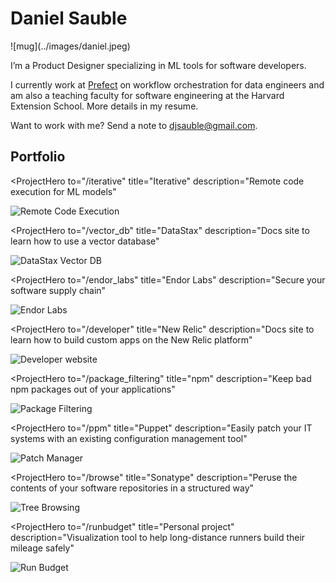 

<SEO title="Home" />

# Daniel Sauble

<div class="mug">
  ![mug](../images/daniel.jpeg)
</div>

I&rsquo;m a Product Designer specializing in ML tools for software developers.

I currently work at <a href="https://prefect.io" target="_blank">Prefect</a> on workflow orchestration for data engineers and am also a teaching faculty for software engineering at the Harvard Extension School.
More details in my <Link to="/resume">resume</Link>.

Want to work with me? Send a note to <a href="mailto:djsauble@gmail.com">djsauble@gmail.com</a>.

## Portfolio

<ProjectHero
  to="/iterative"
  title="Iterative"
  description="Remote code execution for ML models"
>
  ![Remote Code Execution](../images/iterative/04_remote_code_execution.png)
</ProjectHero>

<ProjectHero
  to="/vector_db"
  title="DataStax"
  description="Docs site to learn how to use a vector database"
>
  ![DataStax Vector DB](../images/vector_db/01_new_landing_page.png)
</ProjectHero>

<ProjectHero
  to="/endor_labs"
  title="Endor Labs"
  description="Secure your software supply chain"
>
  ![Endor Labs](../images/endor_labs/05_dependency_graph.png)
</ProjectHero>

<ProjectHero
  to="/developer"
  title="New Relic"
  description="Docs site to learn how to build custom apps on the New Relic platform"
>
  ![Developer website](../images/developer/home_page_dark_mode.png)
</ProjectHero>

<ProjectHero
  to="/package_filtering"
  title="npm"
  description="Keep bad npm packages out of your applications"
>
  ![Package Filtering](../images/package_filtering/admin.png)
</ProjectHero>

<ProjectHero
  to="/ppm"
  title="Puppet"
  description="Easily patch your IT systems with an existing configuration
        management tool"
>
  ![Patch Manager](../images/ppm/patch_manager.png)
</ProjectHero>

<ProjectHero
  to="/browse"
  title="Sonatype"
  description="Peruse the contents of your software repositories in a structured way"
>
  ![Tree Browsing](../images/browse/tree_browsing.png)
</ProjectHero>

<ProjectHero
  to="/runbudget"
  title="Personal project"
  description="Visualization tool to help long-distance runners build their mileage
        safely"
>
  ![Run Budget](../images/runbudget/forrest_cruise.png)
</ProjectHero>